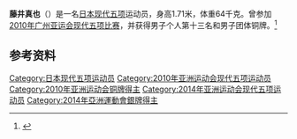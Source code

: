 {{NoteTA|G1=Sports}}
'''藤井真也'''（{{bd|1986年|12月26日||}}）是一名[[日本|日本]][[现代五项|现代五项]]运动员，身高1.71米，体重64千克。曾参加[[2010年亚洲运动会|2010年广州亚运会]][[2010年亚洲运动会现代五项比赛|现代五项比赛]]，并获得男子个人第十三名和男子团体铜牌。<ref>{{cite web|url=http://www.gz2010.cn/info/CHN_CHN/ZB/ZBB101A_MP@@@@@@@@@@@@@@@CHN_number=232532.html | language=zh-hans | title=藤井真也 - 简历  |publisher=2010年广州亚运会官方网站 |accessdate=2011-12-27 }}</ref>

== 参考资料 ==
<references />
{{DEFAULTSORT:Fujii Shinya}}
[[Category:日本现代五项运动员|Category:日本现代五项运动员]]
[[Category:2010年亚洲运动会现代五项运动员|Category:2010年亚洲运动会现代五项运动员]]
[[Category:2010年亚洲运动会铜牌得主|Category:2010年亚洲运动会铜牌得主]]
[[Category:2014年亚洲运动会现代五项运动员|Category:2014年亚洲运动会现代五项运动员]]
[[Category:2014年亞洲運動會銀牌得主|Category:2014年亞洲運動會銀牌得主]]